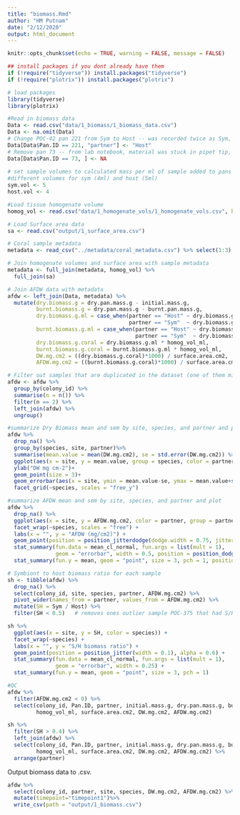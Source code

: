 ```yaml
---
title: "biomass.Rmd"
author: "HM Putnam"
date: "2/12/2020"
output: html_document
---
```


```r
knitr::opts_chunk$set(echo = TRUE, warning = FALSE, message = FALSE)

## install packages if you dont already have them
if (!require("tidyverse")) install.packages("tidyverse")
if (!require("plotrix")) install.packages("plotrix")

# load packages
library(tidyverse)
library(plotrix)

```

```r
#Read in biomass data
Data <- read.csv("data/1_biomass/1_biomass_data.csv")
Data <- na.omit(Data)
# Change POC-42 pan 221 from Sym to Host -- was recorded twice as Sym, assuming pan with more mass is host
Data[Data$Pan.ID == 221, "partner"] <- "Host"
# Remove pan 73 -- from lab notebook, material was stuck in pipet tip, and result is outlier
Data[Data$Pan.ID == 73, ] <- NA
  
# set sample volumes to calculated mass per ml of sample added to pans
#different volumes for sym (4ml) and host (5ml)
sym.vol <- 5
host.vol <- 4

#Load tissue homogenate volume
homog_vol <- read.csv("data/1_homogenate_vols/1_homogenate_vols.csv", header=TRUE)

# Load Surface area data
sa <- read.csv("output/1_surface_area.csv")

# Coral sample metadata
metadata <- read_csv("../metadata/coral_metadata.csv") %>% select(1:3)

# Join homogenate volumes and surface area with sample metadata
metadata <- full_join(metadata, homog_vol) %>%
  full_join(sa)

# Join AFDW data with metadata
afdw <- left_join(Data, metadata) %>%
  mutate(dry.biomass.g = dry.pan.mass.g - initial.mass.g,
         burnt.biomass.g = dry.pan.mass.g - burnt.pan.mass.g,
         dry.biomass.g.ml = case_when(partner == "Host" ~ dry.biomass.g / host.vol, 
                                      partner == "Sym"  ~ dry.biomass.g / sym.vol),
         burnt.biomass.g.ml = case_when(partner == "Host" ~ dry.biomass.g / host.vol, 
                                        partner == "Sym"  ~ dry.biomass.g / sym.vol),
         dry.biomass.g.coral = dry.biomass.g.ml * homog_vol_ml,
         burnt.biomass.g.coral = burnt.biomass.g.ml * homog_vol_ml,
         DW.mg.cm2 = ((dry.biomass.g.coral)*1000) / surface.area.cm2,
         AFDW.mg.cm2 = ((burnt.biomass.g.coral)*1000) / surface.area.cm2)

# Filter out samples that are duplicated in the dataset (one of them might have been different sample with a data entry error, but no way to know for sure)
afdw <- afdw %>%
  group_by(colony_id) %>%
  summarise(n = n()) %>%
  filter(n == 2) %>%
  left_join(afdw) %>%
  ungroup()


```


```r
#summarize Dry Biomass mean and sem by site, species, and partner and plot
afdw %>% 
  drop_na() %>%
  group_by(species, site, partner)%>%
  summarise(mean.value = mean(DW.mg.cm2), se = std.error(DW.mg.cm2)) %>%
  ggplot(aes(x = site, y = mean.value, group = species, color = partner))+
  ylab("DW mg cm-2")+
  geom_point(size = 3)+
  geom_errorbar(aes(x = site, ymin = mean.value-se, ymax = mean.value+se), width = 0.5)+
  facet_grid(~species, scales = "free_y")


```

```r
#summarize AFDW mean and sem by site, species, and partner and plot
afdw %>%
  drop_na() %>%
  ggplot(aes(x = site, y = AFDW.mg.cm2, color = partner, group = partner)) +
  facet_wrap(~species, scales = "free") +
  labs(x = "", y = "AFDW (mg/cm2)") +
  geom_point(position = position_jitterdodge(dodge.width = 0.75, jitter.width = 0.1), alpha = 0.6) +            # Plot all points
  stat_summary(fun.data = mean_cl_normal, fun.args = list(mult = 1),    # Plot standard error
               geom = "errorbar", width = 0.5, position = position_dodge(width = 0.75)) +
  stat_summary(fun.y = mean, geom = "point", size = 3, pch = 1, position = position_dodge(width = 0.75))           # Plot mean

```

```r
# Symbiont to host biomass ratio for each sample
sh <- tibble(afdw) %>%
  drop_na() %>%
  select(colony_id, site, species, partner, AFDW.mg.cm2) %>%
  pivot_wider(names_from = partner, values_from = AFDW.mg.cm2) %>%
  mutate(SH = Sym / Host) %>%
  filter(SH < 0.5)   # removes ones outlier sample POC-375 that had S/H = 0.7.... somethings wrong with that sample.

sh %>%
  ggplot(aes(x = site, y = SH, color = species)) +
  facet_wrap(~species) +
  labs(x = "", y = "S/H biomass ratio") +
  geom_point(position = position_jitter(width = 0.1), alpha = 0.6) +            # Plot all points
  stat_summary(fun.data = mean_cl_normal, fun.args = list(mult = 1),    # Plot standard error
               geom = "errorbar", width = 0.25) +
  stat_summary(fun.y = mean, geom = "point", size = 3, pch = 1)           # Plot mean

```


```r
#QC
afdw %>%
  filter(AFDW.mg.cm2 < 0) %>%
  select(colony_id, Pan.ID, partner, initial.mass.g, dry.pan.mass.g, burnt.pan.mass.g, dry.biomass.g, burnt.biomass.g,
         homog_vol_ml, surface.area.cm2, DW.mg.cm2, AFDW.mg.cm2)

sh %>%
  filter(SH > 0.4) %>%
  left_join(afdw) %>%
  select(colony_id, Pan.ID, partner, initial.mass.g, dry.pan.mass.g, burnt.pan.mass.g, dry.biomass.g, burnt.biomass.g,
         homog_vol_ml, surface.area.cm2, DW.mg.cm2, AFDW.mg.cm2) %>%
  arrange(partner)
```

Output biomass data to .csv.  

```r
afdw %>%
  select(colony_id, partner, site, species, DW.mg.cm2, AFDW.mg.cm2) %>%
  mutate(timepoint="timepoint1")%>%
  write_csv(path = "output/1_biomass.csv")
```

